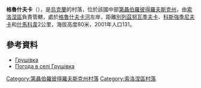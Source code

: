 {{coord|48|13|40|N|34|27|33|E|scale:30000_region:UA|display=title}}

'''格魯什夫卡'''（{{lang-uk|Грушівка}}），是[[烏克蘭|烏克蘭]]的村落，位於該國中部[[第聶伯羅彼得羅夫斯克州|第聶伯羅彼得羅夫斯克州]]，由[[索洛涅區|索洛涅區]]負責管轄，處於[[格魯什夫卡河|格魯什夫卡河]]左岸，距離[[別列茲努瓦季夫卡|別列茲努瓦季夫卡]]、[[科斯強季尼夫卡_(索洛涅區)|科斯強季尼夫卡]]和[[什馬科韋|什馬科韋]]2公里，海拔高度80米，2001年人口131。

==參考資料==
* [http://gska2.rada.gov.ua/pls/z7502/A005?rdat1=06.12.2007&rf7571=6403 Грушівка]{{dead link|date=2018年3月 |bot=InternetArchiveBot |fix-attempted=yes }}
* [http://weather.in.ua/ua/dnepropetrovskaja/6079 Погода в селі Грушівка] {{Wayback|url=http://weather.in.ua/ua/dnepropetrovskaja/6079 |date=20160305120106 }}

{{DEFAULTSORT:Грушівка}}
[[Category:第聶伯羅彼得羅夫斯克州村落|Category:第聶伯羅彼得羅夫斯克州村落]]
[[Category:索洛涅區村落|Category:索洛涅區村落]]


{{Dnipropetrovsk-geo-stub}}